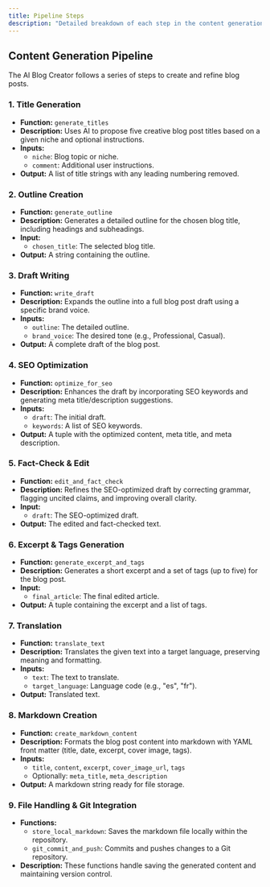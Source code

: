 ```yaml
---
title: Pipeline Steps
description: "Detailed breakdown of each step in the content generation pipeline."
---
```


## Content Generation Pipeline

The AI Blog Creator follows a series of steps to create and refine blog posts.

### 1. Title Generation
- **Function:** `generate_titles`
- **Description:** Uses AI to propose five creative blog post titles based on a given niche and optional instructions.
- **Inputs:**  
  - `niche`: Blog topic or niche.  
  - `comment`: Additional user instructions.
- **Output:** A list of title strings with any leading numbering removed.

### 2. Outline Creation
- **Function:** `generate_outline`
- **Description:** Generates a detailed outline for the chosen blog title, including headings and subheadings.
- **Input:**  
  - `chosen_title`: The selected blog title.
- **Output:** A string containing the outline.

### 3. Draft Writing
- **Function:** `write_draft`
- **Description:** Expands the outline into a full blog post draft using a specific brand voice.
- **Inputs:**  
  - `outline`: The detailed outline.  
  - `brand_voice`: The desired tone (e.g., Professional, Casual).
- **Output:** A complete draft of the blog post.

### 4. SEO Optimization
- **Function:** `optimize_for_seo`
- **Description:** Enhances the draft by incorporating SEO keywords and generating meta title/description suggestions.
- **Inputs:**  
  - `draft`: The initial draft.  
  - `keywords`: A list of SEO keywords.
- **Output:** A tuple with the optimized content, meta title, and meta description.

### 5. Fact-Check & Edit
- **Function:** `edit_and_fact_check`
- **Description:** Refines the SEO-optimized draft by correcting grammar, flagging uncited claims, and improving overall clarity.
- **Input:**  
  - `draft`: The SEO-optimized draft.
- **Output:** The edited and fact-checked text.

### 6. Excerpt & Tags Generation
- **Function:** `generate_excerpt_and_tags`
- **Description:** Generates a short excerpt and a set of tags (up to five) for the blog post.
- **Input:**  
  - `final_article`: The final edited article.
- **Output:** A tuple containing the excerpt and a list of tags.

### 7. Translation
- **Function:** `translate_text`
- **Description:** Translates the given text into a target language, preserving meaning and formatting.
- **Inputs:**  
  - `text`: The text to translate.  
  - `target_language`: Language code (e.g., "es", "fr").
- **Output:** Translated text.

### 8. Markdown Creation
- **Function:** `create_markdown_content`
- **Description:** Formats the blog post content into markdown with YAML front matter (title, date, excerpt, cover image, tags).
- **Inputs:**  
  - `title`, `content`, `excerpt`, `cover_image_url`, `tags`  
  - Optionally: `meta_title`, `meta_description`
- **Output:** A markdown string ready for file storage.

### 9. File Handling & Git Integration
- **Functions:**  
  - `store_local_markdown`: Saves the markdown file locally within the repository.  
  - `git_commit_and_push`: Commits and pushes changes to a Git repository.
- **Description:** These functions handle saving the generated content and maintaining version control.